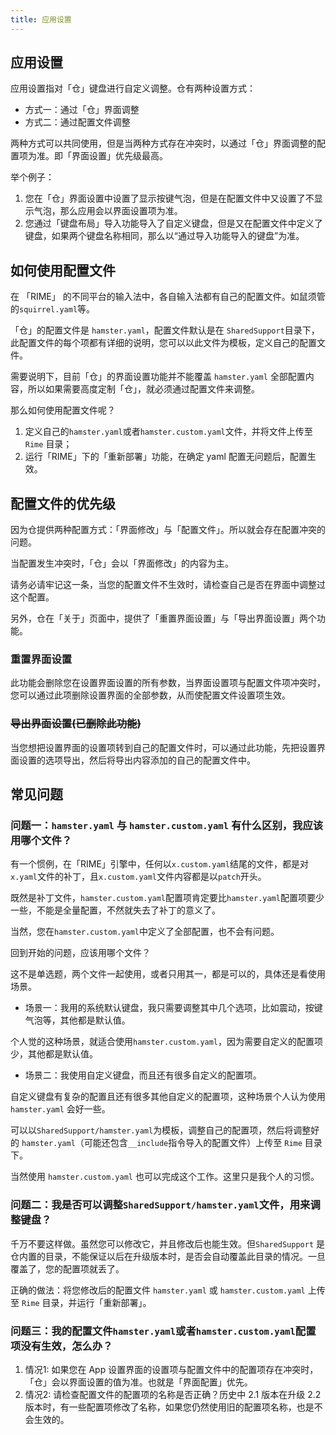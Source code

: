 ```yaml
---
title: 应用设置
---
```


## 应用设置

应用设置指对「仓」键盘进行自定义调整。仓有两种设置方式：

* 方式一：通过「仓」界面调整
* 方式二：通过配置文件调整

两种方式可以共同使用，但是当两种方式存在冲突时，以通过「仓」界面调整的配置项为准。即「界面设置」优先级最高。

举个例子：

1. 您在「仓」界面设置中设置了显示按键气泡，但是在配置文件中又设置了不显示气泡，那么应用会以界面设置项为准。
2. 您通过「键盘布局」导入功能导入了自定义键盘，但是又在配置文件中定义了键盘，如果两个键盘名称相同，那么以“通过导入功能导入的键盘”为准。

## 如何使用配置文件

在 「RIME」 的不同平台的输入法中，各自输入法都有自己的配置文件。如鼠须管的`squirrel.yaml`等。

「仓」的配置文件是 `hamster.yaml`，配置文件默认是在 `SharedSupport`目录下，此配置文件的每个项都有详细的说明，您可以以此文件为模板，定义自己的配置文件。

需要说明下，目前「仓」的界面设置功能并不能覆盖 `hamster.yaml` 全部配置内容，所以如果需要高度定制「仓」，就必须通过配置文件来调整。

那么如何使用配置文件呢？

1. 定义自己的`hamster.yaml`或者`hamster.custom.yaml`文件，并将文件上传至 `Rime` 目录；
2. 运行「RIME」下的「重新部署」功能，在确定 yaml 配置无问题后，配置生效。

## 配置文件的优先级

因为仓提供两种配置方式：「界面修改」与「配置文件」。所以就会存在配置冲突的问题。

当配置发生冲突时，「仓」会以「界面修改」的内容为主。

请务必请牢记这一条，当您的配置文件不生效时，请检查自己是否在界面中调整过这个配置。

另外，仓在「关于」页面中，提供了「重置界面设置」与「导出界面设置」两个功能。

### 重置界面设置

此功能会删除您在设置界面设置的所有参数，当界面设置项与配置文件项冲突时，您可以通过此项删除设置界面的全部参数，从而使配置文件设置项生效。

### ~~导出界面设置(已删除此功能)~~

当您想把设置界面的设置项转到自己的配置文件时，可以通过此功能，先把设置界面设置的选项导出，然后将导出内容添加的自己的配置文件中。


## 常见问题

### 问题一：`hamster.yaml` 与 `hamster.custom.yaml` 有什么区别，我应该用哪个文件？

有一个惯例，在「RIME」引擎中，任何以`x.custom.yaml`结尾的文件，都是对`x.yaml`文件的补丁，且`x.custom.yaml`文件内容都是以`patch`开头。

既然是补丁文件，`hamster.custom.yaml`配置项肯定要比`hamster.yaml`配置项要少一些，不能是全量配置，不然就失去了补丁的意义了。

当然，您在`hamster.custom.yaml`中定义了全部配置，也不会有问题。

回到开始的问题，应该用哪个文件？

这不是单选题，两个文件一起使用，或者只用其一，都是可以的，具体还是看使用场景。

* 场景一：我用的系统默认键盘，我只需要调整其中几个选项，比如震动，按键气泡等，其他都是默认值。

个人觉的这种场景，就适合使用`hamster.custom.yaml`，因为需要自定义的配置项少，其他都是默认值。

* 场景二：我使用自定义键盘，而且还有很多自定义的配置项。

自定义键盘有复杂的配置且还有很多其他自定义的配置项，这种场景个人认为使用 `hamster.yaml` 会好一些。

可以以`SharedSupport/hamster.yaml`为模板，调整自己的配置项，然后将调整好的 `hamster.yaml`（可能还包含`__include`指令导入的配置文件）上传至 `Rime` 目录下。

当然使用 `hamster.custom.yaml` 也可以完成这个工作。这里只是我个人的习惯。


### 问题二：我是否可以调整`SharedSupport/hamster.yaml`文件，用来调整键盘？

千万不要这样做。虽然您可以修改它，并且修改后也能生效。但`SharedSupport` 是仓内置的目录，不能保证以后在升级版本时，是否会自动覆盖此目录的情况。一旦覆盖了，您的配置项就丢了。

正确的做法：将您修改后的配置文件 `hamster.yaml` 或 `hamster.custom.yaml` 上传至 `Rime` 目录，并运行「重新部署」。


### 问题三：我的配置文件`hamster.yaml`或者`hamster.custom.yaml`配置项没有生效，怎么办？

1. 情况1: 如果您在 App 设置界面的设置项与配置文件中的配置项存在冲突时，「仓」会以界面设置的值为准。也就是「界面配置」优先。
2. 情况2: 请检查配置文件的配置项的名称是否正确？历史中 2.1 版本在升级 2.2 版本时，有一些配置项修改了名称，如果您仍然使用旧的配置项名称，也是不会生效的。
